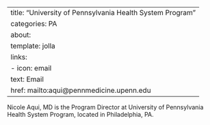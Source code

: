 
---
title: "University of Pennsylvania Health System Program"
categories: PA
about:
  template: jolla
  links:
    - icon: email
      text: Email
      href: mailto:aqui@pennmedicine.upenn.edu
---

Nicole Aqui, MD is the Program Director at University of Pennsylvania Health System Program, located in Philadelphia, PA. 
